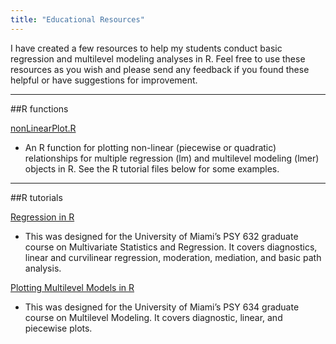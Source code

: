 ```yaml
---
title: "Educational Resources"
---
```


I have created a few resources to help my students conduct basic regression and multilevel modeling analyses in R. Feel free to use these resources as you wish and please send any feedback if you found these helpful or have suggestions for improvement.

***

##R functions

[nonLinearPlot.R](nonLinearPlot.R)

+ An R function for plotting non-linear (piecewise or quadratic) relationships for multiple regression (lm) and multilevel modeling (lmer) objects in R. See the R tutorial files below for some examples.

***

##R tutorials

[Regression in R](Regression_in_R.html)

+ This was designed for the University of Miami's PSY 632 graduate course on Multivariate Statistics and Regression. It covers diagnostics, linear and curvilinear regression, moderation, mediation, and basic path analysis.

[Plotting Multilevel Models in R](MLMplotting.html)

+ This was designed for the University of Miami's PSY 634 graduate course on Multilevel Modeling. It covers diagnostic, linear, and piecewise plots.
